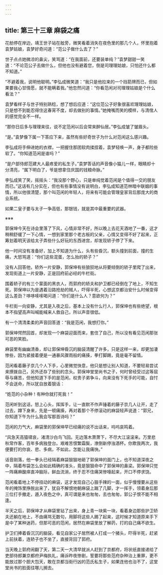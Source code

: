 ```yaml
---
---
---
```

title: 第三十三章 麻袋之痛
---




花舫停在岸边，靖王世子站在舷旁，微笑看着消失在夜色里的那几个人，怀里抱着袁梦姑娘，袁梦好奇问道：“范公子做什么去了？”

世子点点她微凉的鼻尖，笑骂道：“在我面前，还要装单纯？”袁梦甜甜一笑道：“不论范公子去做什么，但他也没有避着您，倒是司理理姑娘，只怕还什么都不知道。”

“不避着我，说明他聪明。”李弘成微笑道：“我只是他拉来的一个挡箭牌而已，但如果要我心甘情愿，就不能瞒着我。”他忽然问道：“你看范闲对司理理姑娘是个什么看法？”

袁梦看样子与世子特别熟稔，想了想后应道：“这位范公子好象很喜欢理理姑娘，只是想不到能忍得住这春宵不度，却去做别的事情。”她掩嘴而笑的模样，与清倌人的感觉完全不一样。

“那你日后多与理理来往，说不定范闲以后会常来醉仙居。”李弘成皱了皱眉头。

“是。”袁梦像下属一下答应下来，虽然有些好奇世子为什么对范闲这么感兴趣。

李弘成将手伸进她的衣襟，一把握住那团软肉揉捏着，袁梦轻唤一声，身子都险些软了。“你知道范闲是谁吗？”

“是户部侍郎范建大人最疼爱的私生子。”袁梦答话的声音像小猫儿一样，眼睛却十分清亮，“属下明白了，爷是想拿住庆国的钱粮命脉。”

李弘成笑了笑，摇摇头：“我没那个野心，只是单纯觉着范闲是个值得一交的朋友而已。”这话有几分实在，但也有些事情没有说明白，李弘成知道范林暗中联姻的事情，所以他很清楚，那个叫范闲的年轻人，将来有可能会管理皇家背后那庞大的商业系统。

如果二皇子要与太子一争高低，那银钱，就是其中最重要的武器。

※※※

郭保坤今天在诗会里落了下风，心情非常不好，所以晚上去花天酒地了一番，这才稍稍舒缓了一下心情，一想到家里那个老古板的父亲，心情又变得不好了起来，正筹划着明天该给太子弄些什么好玩的东西进宫，却发现轿子停了下来。

他一时间没有准备好，加上不知道为什么，头有些昏沉，额头撞到前面，撞的生痛，大怒骂道：“你们这些混蛋，怎么抬的轿子？”

没有人回答他，轿外一片安静，郭保坤有些狼狈地从将要倾倒的轿子里爬了出来，发现街道上一片安静，正是回府前必经的牛栏街。

围着轿子的有三个蒙面的黑衣人，而郭府的轿夫和护卫都已经倒在了地上，不知生死。郭保坤以为是遇着沿路抢劫的贼人，吓得半死，心想这京都治安什么时候变得这么差劲？哆哆嗦嗦喝问道：“你们是什么人？意欲何为？”

牛栏街一向安静，尤其是入夜之后，基本上没有什么行人，郭保坤也有些绝望，根本不指望高声叫喊能喊来人救自己，所以声音很低。

有一个清清柔柔的声音回答道：“我是范闲，我想打你。”

郭保坤愕然回首，却发现一个麻袋迎面而来，套住了自己，所以没有看见范闲那张可恶的笑脸。

麻袋里有幽幽清香，却让郭保坤昏沉的脑袋清醒了许多，只是这样一来，却更加凄惨些，因为紧接着便是一通暴风骤雨般的痛揍，拳打脚踢，竟是毫不留情。

范闲看着藤子京几个人下手，心里微觉快意，他只是想让别人知道，不要轻易尝试来撩拨自己，另外还存了些别的念头。郭保坤堂堂尚书之子，何时曾经受过这等屈辱与痛苦，但他知道下手的是范闲，权贵子弟争斗，向来没有下死手的可能，自忖不会送命，所以犹自放着狠话：

“姓范的小杂种！有种你就打死我！”

范闲听到这话，怒上心头，挥挥手，让一直默不作声锤着的藤子京几人让开，走了过去，蹲下身来，先是一顿痛揍，再对着那个不停滚动的麻袋轻声说道：“郭兄，你知道下午为什么我会写那首诗吗？”

范闲的力气大，麻袋里的郭保坤早已经痛的说不出话来，呜呜哀鸣着。

“风急天高猿啸哀，渚清沙白鸟飞回。无边落木萧萧下，不尽大江滚滚来。万里悲秋常作客，百年多病独登台。艰难苦恨繁霜鬓，潦倒新停浊酒杯。你欺我两次，我便要打的你哀、悲、多病，不如此，怎能让我痛快。”

话音刚落，他一拳头已经隔着麻袋狠狠地砸了郭保坤的面门上，也不知道深夜之中，隔着布袋怎么会如此精确的准头，竟是狠狠命中了郭保坤的鼻梁。郭保坤只觉一阵痛麻酸痒直冲脑际，鲜血流淌，终于忍不住痛哭惨嚎起来，开口不停求饶。

范闲看着地上不停扭动的麻袋，这才发现自己心狠手辣的一面，似乎慢慢要从这些年的掩饰里挣脱出来了，犹自不解恨地朝麻袋上踹了几脚，才一挥手，领着身后那三位打手撤走，遁入夜色之中，真可谓是来也匆匆，去也匆匆，郭公子恨不能不相逢。

半天之后，郭保坤才从麻袋里钻了出来，身上青一块紫一块，看着身边那些护卫轿夫还躺在地上，不由痛骂无数句，用脚将这些人踢了起来，这时候才知道原来手下是中了某种迷药，但那可恶的范闲，居然在麻袋里放了解药，打的自己痛不欲生。

护卫们捧着昏沉沉的脑袋，看见自家公子居然被人打成一个猪头，吓得半死，赶紧上前扶着，连轿子也不坐了，直接背回了郭府。

当天晚上郭府闹翻了天，第二天一大清早就派人赶到了京都府，将状纸直接递给了吏部侍郎兼京都府尹梅执礼，痛诉昨夜惨剧，誓要将那些范府杂种治上重罪，更不能放过那个胆大包天，敢在京都当街行凶的范氏私生子，如果连他也治不了，这堂堂尚书的脸面往哪儿搁去。